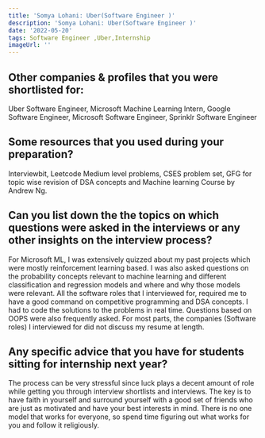 ```yaml
---
title: 'Somya Lohani: Uber(Software Engineer )'
description: 'Somya Lohani: Uber(Software Engineer )'
date: '2022-05-20'
tags: Software Engineer ,Uber,Internship
imageUrl: ''
---
```


## Other companies & profiles that you were shortlisted for:
Uber Software Engineer, Microsoft Machine Learning Intern, Google Software Engineer, Microsoft Software Engineer, Sprinklr Software Engineer 

## Some resources that you used during your preparation?
Interviewbit, Leetcode Medium level problems, CSES problem set, GFG for topic wise revision of DSA concepts and Machine learning Course by Andrew Ng.  

## Can you list down the the topics on which questions were asked in the interviews or any other insights on the interview process?
For Microsoft ML, I was extensively quizzed about my past projects which were mostly reinforcement learning based. I was also asked questions on the probability concepts relevant to machine learning and different classification and regression models and where and why those models were relevant. All the software roles that I interviewed for, required me to have a good command on competitive programming and DSA concepts. I had to code the  solutions to the problems in real time. Questions based on OOPS were also frequently asked. For most parts, the companies (Software roles) I interviewed for did not discuss my resume at length. 

## Any specific advice that you have for students sitting for internship next year?
The process can be very stressful since luck plays a decent amount of role while getting you through interview shortlists and interviews. The key is to have faith in yourself and surround yourself with a good set of friends who are just as motivated and have your best interests in mind. There is no one model that works for everyone, so spend time figuring out what works for you and follow it religiously. 


